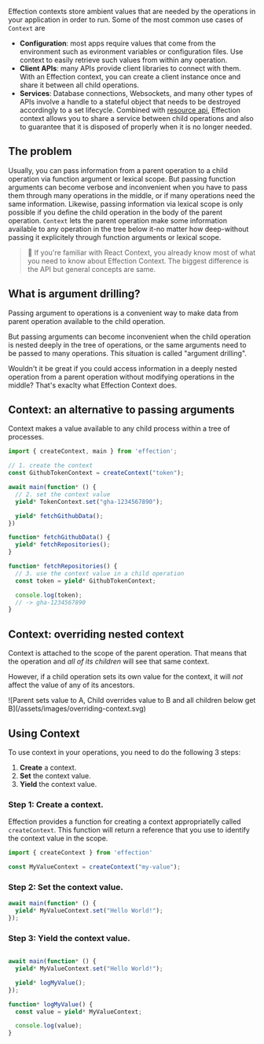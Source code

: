 Effection contexts store ambient values that are needed by the operations in your application in order to run. Some of the most common 
use cases of `Context` are


* **Configuration**: most apps require values that come from the environment such as evironment variables or configuration files. Use context to easily retrieve such values from within any operation.
* **Client APIs**: many APIs provide client libraries to connect with them. With an Effection context, you can create a client instance once and share it between all child operations.
* **Services**: Database connections, Websockets, and many other types of APIs involve a handle to a stateful object that needs to be
destroyed accordingly to a set lifecycle. Combined with [resource api][resources], Effection context allows you to share a service between child operations and also to guarantee that it is disposed of properly when it is no longer needed.

## The problem

Usually, you can pass information from a parent operation to a child operation 
via function argument or lexical scope. But passing function arguments can become 
verbose and inconvenient when you have to pass them through many operations in 
the middle, or if many operations need the same information. Likewise, passing information
via lexical scope is only possible if you define the child operation in the body of the
parent operation. `Context` lets the parent operation make some information available to any
operation in the tree below it-no matter how deep-without passing it explicitely through function
arguments or lexical scope.

> 💁 If you're familiar with React Context, you already know most of 
> what you need to know about Effection Context. The biggest difference
> is the API but general concepts are same. 

## What is argument drilling?

Passing argument to operations is a convenient way to make data from parent operation available to the child operation. 

But passing arguments can become inconvenient when the child operation is nested deeply in the tree of operations, or 
the same arguments need to be passed to many operations. This situation is called "argument drilling".

Wouldn't it be great if you could access information in a deeply nested operation from a parent operation without 
modifying operations in the middle? That's exaclty what Effection Context does.

## Context: an alternative to passing arguments

Context makes a value available to any child process within a tree of processes.

``` typescript
import { createContext, main } from 'effection';

// 1. create the context
const GithubTokenContext = createContext("token");

await main(function* () {
  // 2. set the context value
  yield* TokenContext.set("gha-1234567890");

  yield* fetchGithubData();
})

function* fetchGithubData() {
  yield* fetchRepositories();
}

function* fetchRepositories() {
  // 3. use the context value in a child operation
  const token = yield* GithubTokenContext;

  console.log(token);
  // -> gha-1234567890
}
```

## Context: overriding nested context

Context is attached to the scope of the parent operation. That means that the operation and _all of its children_ will see that same context.

However, if a child operation sets its own value for the context, it will _not_ affect the value of any of its ancestors.

<div class="max-w-md mx-auto md:max-w-2xl">
  ![Parent sets value to A, Child overrides value to B and all children below get B](/assets/images/overriding-context.svg)
</div>


## Using Context

To use context in your operations, you need to do the following 3 steps:
1. **Create** a context.  
2. **Set** the context value.
3. **Yield** the context value.

### Step 1: Create a context.

Effection provides a function for creating a context appropriatelly called `createContext`. This function will return
a reference that you use to identify the context value in the scope.

``` javascript
import { createContext } from 'effection'

const MyValueContext = createContext("my-value");
```

### Step 2: Set the context value.

``` javascript
await main(function* () {
  yield* MyValueContext.set("Hello World!");
});
```

### Step 3: Yield the context value.

```javascript

await main(function* () {
  yield* MyValueContext.set("Hello World!");

  yield* logMyValue();
});

function* logMyValue() {
  const value = yield* MyValueContext;

  console.log(value);
}
```

[scope]: /docs/guides/scope
[resources]: /docs/guides/resources
[React Context]: https://react.dev/learn/passing-data-deeply-with-context
